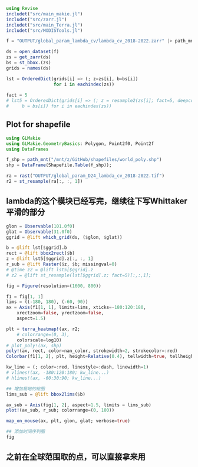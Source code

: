 ```julia
using Revise
includet("src/main_makie.jl")
includet("src/zarr.jl")
includet("src/main_Terra.jl")
includet("src/MODISTools.jl")
```

```julia
f = "OUTPUT/global_param_lambda_cv/lambda_cv_2018-2022.zarr" |> path_mnt

ds = open_dataset(f)
zs = get_zarr(ds)
bs = st_bbox.(zs)
grids = names(ds)

lst = OrderedDict(grids[i] => (; z=zs[i], b=bs[i])
                  for i in eachindex(zs))
                  
fact = 5
# lst5 = OrderedDict(grids[i] => (; z = resample2(zs[i]; fact=5, deepcopy=true), 
#     b = bs[i]) for i in eachindex(zs))
```

## Plot for shapefile

```julia
using GLMakie
using GLMakie.GeometryBasics: Polygon, Point2f0, Point2f
using DataFrames

f_shp = path_mnt("/mnt/z/GitHub/shapefiles/world_poly.shp")
shp = DataFrame(Shapefile.Table(f_shp));

ra = rast("OUTPUT/global_param_D24_lambda_cv_2018-2022.tif")
r2 = st_resample(ra[:, :, 1])
```

## lambda的这个模块已经写完，继续往下写Whittaker平滑的部分

```julia
glon = Observable(101.0f0)
glat = Observable(31.0f0)
ggrid = @lift which_grid(ds, ($glon, $glat))

b = @lift lst[$ggrid].b
rect = @lift bbox2rect($b)
z = @lift lst5[$ggrid].z[:, :, 1]
r_sub = @lift Raster($z, $b; missingval=0)
# @time z2 = @lift lst5[$ggrid].z
# z2 = @lift st_resample(lst[$ggrid].z; fact=5)[:,:,1];
```

```julia
fig = Figure(resolution=(1600, 800))

f1 = fig[1, 1]
lims = ((-180, 180), (-60, 90))
ax = Axis(f1[1, 1], limits=lims, xticks=-180:120:180, 
    xrectzoom=false, yrectzoom=false,
    aspect=1.5)

plt = terra_heatmap!(ax, r2; 
    # colorrange=(0, 3), 
    colorscale=log10)
# plot_poly!(ax, shp)
poly!(ax, rect, color=nan_color, strokewidth=2, strokecolor=:red)
Colorbar(f1[1, 2], plt, height=Relative(0.4), tellwidth=true, tellheight=false)

kw_line = (; color=:red, linestyle=:dash, linewidth=1)
# vlines!(ax, -180:120:180; kw_line...)
# hlines!(ax, -60:30:90; kw_line...)

## 增加局地的绘图
lims_sub = @lift bbox2lims($b)

ax_sub = Axis(fig[1, 2], aspect=1.5, limits = lims_sub)
plot!(ax_sub, r_sub; colorrange=(0, 100))

map_on_mouse(ax, plt, glon, glat; verbose=true)

## 添加时间序列图
fig
```

## 之前在全球范围取的点，可以直接拿来用
